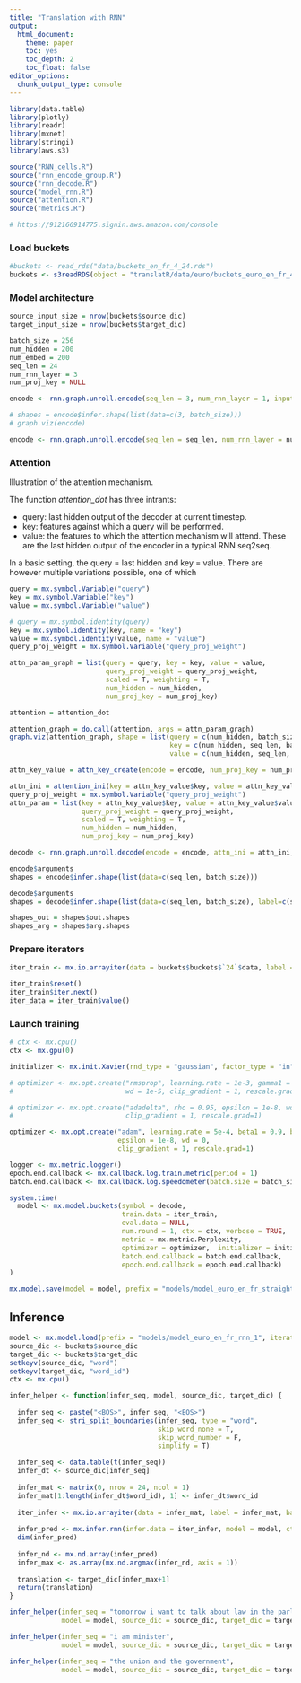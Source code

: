 ```yaml
---
title: "Translation with RNN"
output:
  html_document:
    theme: paper
    toc: yes
    toc_depth: 2
    toc_float: false
editor_options: 
  chunk_output_type: console
---
```


```r
library(data.table)
library(plotly)
library(readr)
library(mxnet)
library(stringi)
library(aws.s3)

source("RNN_cells.R")
source("rnn_encode_group.R")
source("rnn_decode.R")
source("model_rnn.R")
source("attention.R")
source("metrics.R")
```

```r
# https://912166914775.signin.aws.amazon.com/console
```

### Load buckets

```r
#buckets <- read_rds("data/buckets_en_fr_4_24.rds")
buckets <- s3readRDS(object = "translatR/data/euro/buckets_euro_en_fr_4_24.rds", bucket = "nimus-data")
```


### Model architecture

```r
source_input_size = nrow(buckets$source_dic)
target_input_size = nrow(buckets$target_dic)

batch_size = 256
num_hidden = 200
num_embed = 200
seq_len = 24
num_rnn_layer = 3
num_proj_key = NULL

encode <- rnn.graph.unroll.encode(seq_len = 3, num_rnn_layer = 1, input_size = source_input_size, num_embed = num_embed, output_last_state = F, config = "one-to-one", cell_type = "straight", loss_output = NULL, ignore_label = 0, masking = T, num_hidden = num_hidden, dropout = 0.2, prefix = "encode_", init.state = NULL, data_name = "data", bidirectional = T, reverse_input = F)

# shapes = encode$infer.shape(list(data=c(3, batch_size)))
# graph.viz(encode)
```

```r
encode <- rnn.graph.unroll.encode(seq_len = seq_len, num_rnn_layer = num_rnn_layer, input_size = source_input_size, num_embed = num_embed, output_last_state = F, config = "one-to-one", cell_type = "straight", loss_output = NULL, ignore_label = 0, masking = T, num_hidden = num_hidden, dropout = 0.2, prefix = "encode_", init.state = NULL, data_name = "data", bidirectional = T, reverse_input = F)
```


### Attention

Illustration of the attention mechanism. 

The function _attention_dot_ has three intrants: 

- query: last hidden output of the decoder at current timestep. 
- key: features against which a query will be performed. 
- value: the features to which the attention mechanism will attend. These are the last hidden output of the encoder in a typical RNN seq2seq. 

In a basic setting, the query = last hidden and key = value. 
There are however multiple variations possible, one of which

```r
query = mx.symbol.Variable("query")
key = mx.symbol.Variable("key")
value = mx.symbol.Variable("value")

# query = mx.symbol.identity(query)
key = mx.symbol.identity(key, name = "key")
value = mx.symbol.identity(value, name = "value")
query_proj_weight = mx.symbol.Variable("query_proj_weight")

attn_param_graph = list(query = query, key = key, value = value,
                        query_proj_weight = query_proj_weight,
                        scaled = T, weighting = T, 
                        num_hidden = num_hidden, 
                        num_proj_key = num_proj_key)

attention = attention_dot

attention_graph = do.call(attention, args = attn_param_graph)
graph.viz(attention_graph, shape = list(query = c(num_hidden, batch_size),
                                        key = c(num_hidden, seq_len, batch_size),
                                        value = c(num_hidden, seq_len, batch_size)))
```


```r
attn_key_value = attn_key_create(encode = encode, num_proj_key = num_proj_key)

attn_ini = attention_ini(key = attn_key_value$key, value = attn_key_value$value)
query_proj_weight = mx.symbol.Variable("query_proj_weight")
attn_param = list(key = attn_key_value$key, value = attn_key_value$value, 
                  query_proj_weight = query_proj_weight,
                  scaled = T, weighting = T, 
                  num_hidden = num_hidden, 
                  num_proj_key = num_proj_key)

decode <- rnn.graph.unroll.decode(encode = encode, attn_ini = attn_ini, attention = attention, attn_param = attn_param, seq_len = seq_len, num_rnn_layer = num_rnn_layer, input_size = NULL, num_embed = NULL, output_last_state = F, config = "one-to-one", cell_type = "straight", loss_output = "softmax", ignore_label = 0, masking = F, num_decode = target_input_size, num_hidden = num_hidden, dropout = 0.2, prefix = "decode_", label_name = "label")

encode$arguments
shapes = encode$infer.shape(list(data=c(seq_len, batch_size)))

decode$arguments
shapes = decode$infer.shape(list(data=c(seq_len, batch_size), label=c(seq_len, batch_size)))

shapes_out = shapes$out.shapes
shapes_arg = shapes$arg.shapes
```

### Prepare iterators 

```r
iter_train <- mx.io.arrayiter(data = buckets$buckets$`24`$data, label = buckets$buckets$`24`$label, batch.size = batch_size, shuffle = F)

iter_train$reset()
iter_train$iter.next()
iter_data = iter_train$value()
```



### Launch training

```r
# ctx <- mx.cpu()
ctx <- mx.gpu(0)

initializer <- mx.init.Xavier(rnd_type = "gaussian", factor_type = "in", magnitude = 2.5)

# optimizer <- mx.opt.create("rmsprop", learning.rate = 1e-3, gamma1 = 0.95, gamma2 = 0.95,
#                            wd = 1e-5, clip_gradient = 1, rescale.grad=1)

# optimizer <- mx.opt.create("adadelta", rho = 0.95, epsilon = 1e-8, wd = 1e-8,
#                            clip_gradient = 1, rescale.grad=1)

optimizer <- mx.opt.create("adam", learning.rate = 5e-4, beta1 = 0.9, beta2 = 0.999,
                           epsilon = 1e-8, wd = 0,
                           clip_gradient = 1, rescale.grad=1)

logger <- mx.metric.logger()
epoch.end.callback <- mx.callback.log.train.metric(period = 1)
batch.end.callback <- mx.callback.log.speedometer(batch.size = batch_size, frequency = 25)

system.time(
  model <- mx.model.buckets(symbol = decode,
                            train.data = iter_train, 
                            eval.data = NULL,
                            num.round = 1, ctx = ctx, verbose = TRUE,
                            metric = mx.metric.Perplexity, 
                            optimizer = optimizer,  initializer = initializer,
                            batch.end.callback = batch.end.callback, 
                            epoch.end.callback = epoch.end.callback)
)

mx.model.save(model = model, prefix = "models/model_euro_en_fr_straight_1", iteration = 0)

```


## Inference

```r
model <- mx.model.load(prefix = "models/model_euro_en_fr_rnn_1", iteration = 0)
source_dic <- buckets$source_dic
target_dic <- buckets$target_dic
setkeyv(source_dic, "word")
setkeyv(target_dic, "word_id")
ctx <- mx.cpu()

infer_helper <- function(infer_seq, model, source_dic, target_dic) {
  
  infer_seq <- paste("<BOS>", infer_seq, "<EOS>")
  infer_seq <- stri_split_boundaries(infer_seq, type = "word", 
                                     skip_word_none = T, 
                                     skip_word_number = F, 
                                     simplify = T)
  
  infer_seq <- data.table(t(infer_seq))
  infer_dt <- source_dic[infer_seq]
  
  infer_mat <- matrix(0, nrow = 24, ncol = 1)
  infer_mat[1:length(infer_dt$word_id), 1] <- infer_dt$word_id
  
  iter_infer <- mx.io.arrayiter(data = infer_mat, label = infer_mat, batch.size = 1, shuffle = F)
  
  infer_pred <- mx.infer.rnn(infer.data = iter_infer, model = model, ctx = ctx)
  dim(infer_pred)
  
  infer_nd <- mx.nd.array(infer_pred)
  infer_max <- as.array(mx.nd.argmax(infer_nd, axis = 1))
  
  translation <- target_dic[infer_max+1]
  return(translation)
}

infer_helper(infer_seq = "tomorrow i want to talk about law in the parliament",
             model = model, source_dic = source_dic, target_dic = target_dic)

infer_helper(infer_seq = "i am minister",
             model = model, source_dic = source_dic, target_dic = target_dic)

infer_helper(infer_seq = "the union and the government",
             model = model, source_dic = source_dic, target_dic = target_dic)

```

